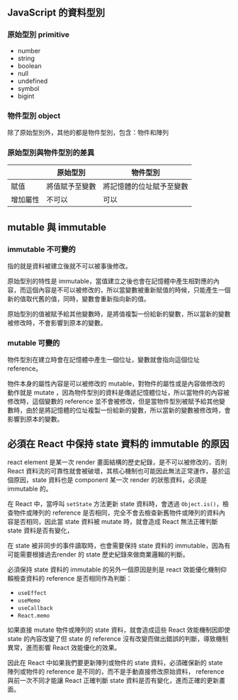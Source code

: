 ## JavaScript 的資料型別

### 原始型別 primitive

- number
- string
- boolean
- null
- undefined
- symbol
- bigint

### 物件型別 object

除了原始型別外，其他的都是物件型別，包含：物件和陣列

### 原始型別與物件型別的差異

|          | 原始型別       | 物件型別                 |
| -------- | -------------- | ------------------------ |
| 賦值     | 將值賦予至變數 | 將記憶體的位址賦予至變數 |
| 增加屬性 | 不可以         | 可以                     |

## mutable 與 immutable

### immutable 不可變的

指的就是資料被建立後就不可以被事後修改。

原始型別的特性是 immutable，當值建立之後也會在記憶體中產生相對應的內容，而這個內容是不可以被修改的，所以當變數被重新賦值的時候，只能產生一個新的值取代舊的值，同時，變數會重新指向新的值。

原始型別的值被賦予給其他變數時，是將值複製一份給新的變數，所以當新的變數被修改時，不會影響到原本的變數。

### mutable 可變的

物件型別在建立時會在記憶體中產生一個位址，變數就會指向這個位址 reference。

物件本身的屬性內容是可以被修改的 mutable，對物件的屬性或是內容做修改的動作就是 mutate ，因為物件型別的資料是傳遞記憶體位址，所以當物件的內容被修改時，這個變數的 reference 並不會被修改，但是當物件型別被賦予給其他變數時，由於是將記憶體的位址複製一份給新的變數，所以當新的變數被修改時，會影響到原本的變數。

## 必須在 React 中保持 state 資料的 immutable 的原因

react element 是某一次 render 畫面結構的歷史紀錄，是不可以被修改的，否則 React 資料流的可靠性就會被破壞，其核心機制也可能因此無法正常運作，基於這個原因，state 資料也是 component 某一次 render 的狀態資料，必須是 immutable 的。

在 React 中，當呼叫 `setState` 方法更新 state 資料時，會透過 `Object.is()`，檢查物件或陣列的 reference 是否相同，完全不會去檢查新舊物件或陣列的資料內容是否相同，因此當 state 資料被 mutate 時，就會造成 React 無法正確判斷 state 資料是否有變化，

在 state 被非同步的事件讀取時，也會需要保持 state 資料的 immutable，因為有可能需要根據過去render 的 state 歷史紀錄來做商業邏輯的判斷。

必須保持 state 資料的 immutable 的另外一個原因是則是 react 效能優化機制仰賴檢查資料的 reference 是否相同作為判斷：

- `useEffect`
- `useMemo`
- `useCallback`
- `React.memo`

如果直接 mutate 物件或陣列的 state 資料，就會造成這些 React 效能機制因即使 state 的內容改變了但 state 的 reference 沒有改變而做出錯誤的判斷，導致機制異常，進而影響 React 效能優化的效果。

因此在 React 中如果我們要更新陣列或物件的 state 資料，必須確保新的 state 陣列或物件的 reference 是不同的，而不是手動直接修改原始資料， reference 與前一次不同才能讓 React 正確判斷 state 資料是否有變化，進而正確的更新畫面。
